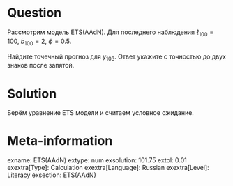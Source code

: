 Question
========

Рассмотрим модель ETS(AAdN). 
Для последнего наблюдения $\ell_{100} = 100$, $b_{100} = 2$, $\phi = 0.5$. 

Найдите точечный прогноз для $y_{103}$.  Ответ укажите с точностью до двух знаков после запятой. 

Solution
========

Берём уравнение ETS модели и считаем условное ожидание. 

Meta-information
================
exname: ETS(AAdN)
extype: num
exsolution: 101.75
extol: 0.01
exextra[Type]: Calculation
exextra[Language]: Russian
exextra[Level]: Literacy
exsection: ETS(AAdN)
